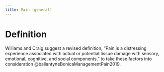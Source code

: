 ```yaml
---
title: Pain (general)
---
```


# Definition
Williams and Craig suggest a revised definition, “Pain is a distressing experience associated with actual or potential tissue damage with sensory, emotional, cognitive, and social components,” to take these factors into consideration @ballantyneBonicaManagementPain2019.